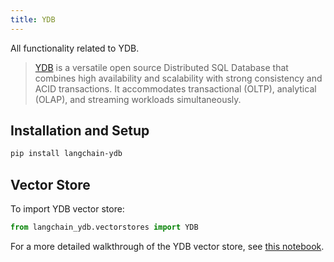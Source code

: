 ```yaml
---
title: YDB
---
```


All functionality related to YDB.

> [YDB](https://ydb.tech/) is a versatile open source Distributed SQL Database that combines
> high availability and scalability with strong consistency and ACID transactions.
> It accommodates transactional (OLTP), analytical (OLAP), and streaming workloads simultaneously.

## Installation and Setup

```bash
pip install langchain-ydb
```

## Vector Store

To import YDB vector store:

```python
from langchain_ydb.vectorstores import YDB
```

For a more detailed walkthrough of the YDB vector store, see [this notebook](/oss/integrations/vectorstores/ydb).
